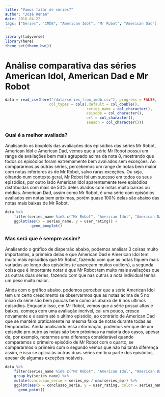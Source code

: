```yaml
---
title: "Vamos falar de séries?"
author: "José Renan"
date: 2018-04-22
tags: ["Séries", "IMDB", "American Idol", "Mr Robot", "American Dad"]
---
```


```r
library(tidyverse)
library(here)
theme_set(theme_bw())
```

# Análise comparativa das séries American Idol, American Dad e Mr Robot

```r
data = read_csv(here("/data/series_from_imdb.csv"), progress = FALSE,
                    col_types = cols(.default = col_double(), 
                                     series_name = col_character(), 
                                     episode = col_character(), 
                                     url = col_character(),
                                     season = col_character()))
```


### Qual é a melhor avaliada?

Analisando os boxplots das avaliações dos episódios das séries Mr Robot, American Idol e American Dad, vemos que  a série Mr Robot possui um range de avaliações bem mais agrupado acima da nota 8, mostrando que todos os episódios foram extremamente bem avaliados sem exceções. Ao compararmos as outras séries, percebemos um range de notas bem maior com notas inferiores às de Mr Robot, salvo raras exceções. Ou seja, olhando num contexto geral, Mr Robot foi um sucesso em todos os seus episódios, por outro lado American Idol aparentemente teve episódios distribuidas com mais de 50% deles aliados com notas muito baixas ou médias. American Dad, assim como Mr Robot, é uma série com episódios avaliados em notas bem próximas, porém quase 100% delas são abaixo das notas mais baixas de Mr Robot.

```r
data %>%
    filter(series_name %in% c("Mr Robot", "American Idol", "American Dad")) %>%              
    ggplot(aes(x = series_name, y = user_rating)) + 
            geom_boxplot()

```

### Mas será que é sempre assim?

Analisando o gráfico de dispersão abaixo, podemos analisar 3 coisas muito importantes, a primeira delas é que American Dad e American Idol tem muito mais episódios que Mr Robot, fazendo com que as notas fiquem mais variadas ao longo dos episódios (e apareçam muitos outliers), a segunda coisa que é importante notar é que Mr Robot tem muito mais avaliações que as outras duas séries, fazendo com que nas outras a nota individual tenha um peso muito maior. 

Ainda com o gráfico abaixo, podemos perceber que a série American Idol tem um certo crescimento se observarmos que as notas acima de 5 no início da série são bem poucas bem como as abaixo de 6 nos ultimos episódios. Enquanto isso, em Mr Robot, vemos que a série possui altos e baixos, começa com uma avaliação incrível, cai um pouco, cresce novamente e é assim até o ultimo episódio, ao contrário de American Dad que se mantém praticamente na mesma faixa de notas durante todas as temporadas. Ainda analisando essa informação, podemos ver que de um episódio pro outro as notas são bem próximas na maioria dos casos, apesar de, por exemplo, notarmos uma diferença considerável quando comparamos o primeiro episódio de Mr Robot com o quarto, se compararmos o primeiro com o segundo vemos que não há tanta diferença assim, e isso se aplica às outras duas séries em boa parte dos episódios, apesar de algumas exceções notáveis.

```r
data %>%
    filter(series_name %in% c("Mr Robot", "American Idol", "American Dad")) %>%
    group_by(series_name) %>% 
    mutate(conclusao_serie = series_ep / max(series_ep)) %>%
    ggplot(aes(x = conclusao_serie, y = user_rating, color = series_name, size = user_votes)) + 
      geom_point()

```
